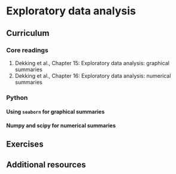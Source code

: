 # Exploratory data analysis

## Curriculum

### Core readings

1.  Dekking et al., Chapter 15: Exploratory data analysis: graphical summaries
2.  Dekking et al., Chapter 16: Exploratory data analysis: numerical summaries

### Python

#### Using `seaborn` for graphical summaries

#### Numpy and scipy for numerical summaries

## Exercises

## Additional resources
